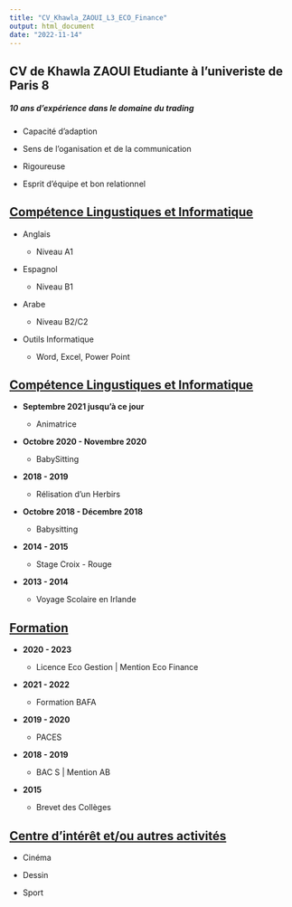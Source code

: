 ---
title: "CV_Khawla_ZAOUI_L3_ECO_Finance"
output: html_document
date: "2022-11-14"
---

## CV de Khawla ZAOUI Etudiante à l'univeriste de Paris 8

##### ***10 ans d'expérience dans le domaine du trading***

-   Capacité d'adaption

-   Sens de l'oganisation et de la communication

-   Rigoureuse

-   Esprit d'équipe et bon relationnel

## [Compétence Lingustiques et Informatique]{.underline}

-   Anglais

    -   Niveau A1

-   Espagnol

    -   Niveau B1

-   Arabe

    -   Niveau B2/C2

-   Outils Informatique

    -   Word, Excel, Power Point

## [Compétence Lingustiques et Informatique]{.underline}

-   **Septembre 2021 jusqu'à ce jour**

    -   Animatrice

-   **Octobre 2020 - Novembre 2020**

    -   BabySitting

-   **2018 - 2019**

    -   Rélisation d'un Herbirs

-   **Octobre 2018 - Décembre 2018**

    -   Babysitting

-   **2014 - 2015**

    -   Stage Croix - Rouge

-   **2013 - 2014**

    -   Voyage Scolaire en Irlande

## [Formation]{.underline}

-   **2020 - 2023**

    -   Licence Eco Gestion \| Mention Eco Finance

-   **2021 - 2022**

    -   Formation BAFA

-   **2019 - 2020**

    -   PACES

-   **2018 - 2019**

    -   BAC S \| Mention AB

-   **2015**

    -   Brevet des Collèges

## [Centre d'intérêt et/ou autres activités]{.underline}

-   Cinéma

-   Dessin

-   Sport
